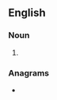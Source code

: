==English==

===Noun===
{{head|en|noun plural form}}

# {{plural of|dozer|lang=en}}

===Anagrams===
* {{anagrams|en|a=deorsz|Drozes}}